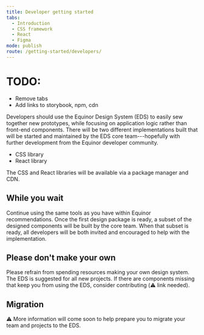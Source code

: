 ```yaml
---
title: Developer getting started
tabs:
  - Introduction
  - CSS framework
  - React
  - Figma
mode: publish
route: /getting-started/developers/
---
```


# TODO:

- Remove tabs
- Add links to storybook, npm, cdn

Developers should use the Equinor Design System (EDS) to easily sew together new prototypes, while focusing on application logic rather than front-end components.
There will be two different implementations built that will be started and maintained by the EDS core team---hopefully with further development from the Equinor developer community.

- CSS library
- React library

The CSS and React libraries will be available via a package manager and CDN.

## While you wait

Continue using the same tools as you have within Equinor recommendations. Once the first design package is ready, a subset of the designed components will be built by the core team. When that subset is ready, all developers will be both invited and encouraged to help with the implementation.

## Please don't make your own

Please refrain from spending resources making your own design system.
The EDS is suggested for all new projects.
If there are components missing that keep you from using the EDS, consider contributing (:warning: link needed).

## Migration

:warning: More information will come soon to help prepare you to migrate your team and projects to the EDS.
